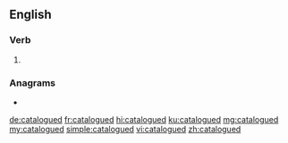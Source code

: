 ==English==

===Verb===
{{head|en|verb form}}

# {{en-past of|catalogue}}

===Anagrams===
* {{l|en|coagulated}}

[[de:catalogued]]
[[fr:catalogued]]
[[hi:catalogued]]
[[ku:catalogued]]
[[mg:catalogued]]
[[my:catalogued]]
[[simple:catalogued]]
[[vi:catalogued]]
[[zh:catalogued]]